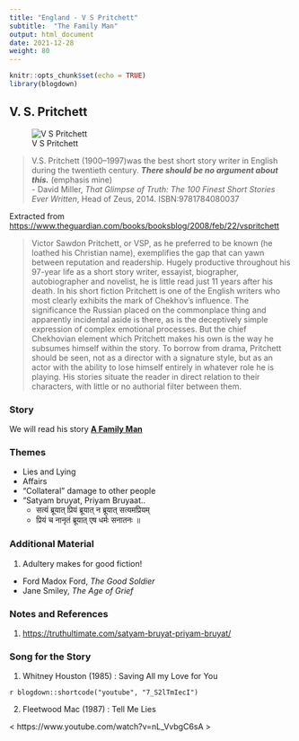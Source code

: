 ```yaml
---
title: "England - V S Pritchett"
subtitle:  "The Family Man"
output: html_document
date: 2021-12-28
weight: 80
---
```


```r
knitr::opts_chunk$set(echo = TRUE)
library(blogdown)
```


## V. S. Pritchett

![V S Pritchett](https://upload.wikimedia.org/wikipedia/commons/thumb/c/c6/Pritchett.jpg/330px-Pritchett.jpg)

> V.S. Pritchett (1900–1997)was the best short story writer in English during the twentieth century. ***There should be no argument about this.*** (emphasis mine)  
- David Miller, *That Glimpse of Truth: The 100 Finest Short Stories Ever Written*, Head of Zeus, 2014. ISBN:9781784080037


Extracted from <https://www.theguardian.com/books/booksblog/2008/feb/22/vspritchett>    


> Victor Sawdon Pritchett, or VSP, as he preferred to be known (he loathed his Christian name), exemplifies the gap that can yawn between reputation and readership. Hugely productive throughout his 97-year life as a short story writer, essayist, biographer, autobiographer and novelist, he is little read just 11 years after his death. In his short fiction Pritchett is one of the English writers who most clearly exhibits the mark of Chekhov's influence. The significance the Russian placed on the commonplace thing and apparently incidental aside is there, as is the deceptively simple expression of complex emotional processes. But the chief Chekhovian element which Pritchett makes his own is the way he subsumes himself within the story. To borrow from drama, Pritchett should be seen, not as a director with a signature style, but as an actor with the ability to lose himself entirely in whatever role he is playing. His stories situate the reader in direct relation to their characters, with little or no authorial filter between them.


### Story

We will read his story <u>[**A Family Man**](/pdf/ISTW/VS-Pritchett-A-Family-Man.docx)</u>

###  Themes

- Lies and Lying
- Affairs
- "Collateral" damage to other people
- "Satyam bruyat, Priyam Bruyaat..   
    - सत्यं ब्रूयात् प्रियं ब्रूयात् न ब्रूयात् सत्यमप्रियम्
    - प्रियं च नानृतं ब्रूयात् एष धर्मः सनातनः ॥
  

### Additional Material

1. Adultery makes for good fiction! 
  - Ford Madox Ford, *The Good Soldier*
  - Jane Smiley, *The Age of Grief*

### Notes and References

1. <https://truthultimate.com/satyam-bruyat-priyam-bruyat/>



### Song for the Story

1. Whitney Houston (1985) : Saving All my Love for You 

`r blogdown::shortcode("youtube", "7_S2lTmIecI")`


2. Fleetwood Mac (1987) : Tell Me Lies

< https://www.youtube.com/watch?v=nL_VvbgC6sA >



